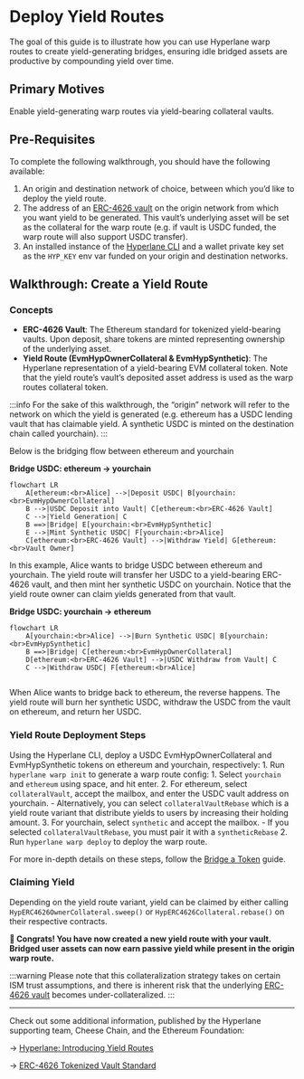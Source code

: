 # Deploy Yield Routes

The goal of this guide is to illustrate how you can use Hyperlane warp routes to create yield-generating bridges, ensuring idle bridged assets are productive by compounding yield over time.

## Primary Motives

Enable yield-generating warp routes via yield-bearing collateral vaults.

## Pre-Requisites

To complete the following walkthrough, you should have the following available:

1. An origin and destination network of choice, between which you’d like to deploy the yield route.
2. The address of an [ERC-4626 vault](https://ethereum.org/en/developers/docs/standards/tokens/erc-4626/) on the origin network from which you want yield to be generated. This vault’s underlying asset will be set as the collateral for the warp route (e.g. if vault is USDC funded, the warp route will also support USDC transfer).
3. An installed instance of the [Hyperlane CLI](https://docs.hyperlane.xyz/docs/reference/cli) and a wallet private key set as the `HYP_KEY` env var funded on your origin and destination networks.

## Walkthrough: Create a Yield Route

### Concepts

- **ERC-4626 Vault**: The Ethereum standard for tokenized yield-bearing vaults. Upon deposit, share tokens are minted representing ownership of the underlying asset.
- **Yield Route (EvmHypOwnerCollateral & EvmHypSynthetic)**: The Hyperlane representation of a yield-bearing EVM collateral token. Note that the yield route’s vault’s deposited asset address is used as the warp routes collateral token.

:::info
For the sake of this walkthrough, the “origin” network will refer to the network on which the yield is generated (e.g. ethereum has a USDC lending vault that has claimable yield. A synthetic USDC is minted on the destination chain called yourchain).
:::

Below is the bridging flow between ethereum and yourchain

**Bridge USDC: ethereum → yourchain**

```mermaid
flowchart LR
    A[ethereum:<br>Alice] -->|Deposit USDC| B[yourchain:<br>EvmHypOwnerCollateral]
    B -->|USDC Deposit into Vault| C[ethereum:<br>ERC-4626 Vault]
    C -->|Yield Generation| C
    B ==>|Bridge| E[yourchain:<br>EvmHypSynthetic]
    E -->|Mint Synthetic USDC| F[yourchain:<br>Alice]
    C[ethereum:<br>ERC-4626 Vault] -->|Withdraw Yield| G[ethereum:<br>Vault Owner]
```
In this example, Alice wants to bridge USDC between ethereum and yourchain. The yield route will transfer her USDC to a yield-bearing ERC-4626 vault, and then mint her synthetic USDC on yourchain. Notice that the yield route owner can claim yields generated from that vault.

**Bridge USDC: yourchain → ethereum**

```mermaid
flowchart LR
    A[yourchain:<br>Alice] -->|Burn Synthetic USDC| B[yourchain:<br>EvmHypSynthetic]
    B ==>|Bridge| C[ethereum:<br>EvmHypOwnerCollateral]
    D[ethereum:<br>ERC-4626 Vault] -->|USDC Withdraw from Vault| C
    C -->|Withdraw USDC| F[ethereum:<br>Alice]
    
```
When Alice wants to bridge back to ethereum, the reverse happens. The yield route will burn her synthetic USDC, withdraw the USDC from the vault on ethereum, and return her USDC.

### Yield Route Deployment Steps

Using the Hyperlane CLI, deploy a USDC EvmHypOwnerCollateral and EvmHypSynthetic tokens on ethereum and yourchain, respectively:
    1. Run `hyperlane warp init` to generate a warp route config:
        1. Select `yourchain` and `ethereum` using space, and hit enter.
        2. For ethereum, select `collateralVault`, accept the mailbox, and enter the USDC vault address on yourchain.
            - Alternatively, you can select `collateralVaultRebase` which is a yield route variant that distribute yields to users by increasing their holding amount.
        3. For yourchain, select `synthetic` and accept the mailbox.
            - If you selected `collateralVaultRebase`, you must pair it with a `syntheticRebase`
    2. Run `hyperlane warp deploy` to deploy the warp route.

For more in-depth details on these steps, follow the [Bridge a Token](/docs/guides/deploy-warp-route) guide.

### Claiming Yield
Depending on the yield route variant, yield can be claimed by either calling `HypERC4626OwnerCollateral.sweep()` or `HypERC4626Collateral.rebase()` on their respective contracts.

**🎉 Congrats! You have now created a new yield route with your vault. Bridged user assets can now earn passive yield while present in the origin warp route.**

:::warning
Please note that this collateralization strategy takes on certain ISM trust assumptions, and there is inherent risk that the underlying [ERC-4626 vault](https://ethereum.org/en/developers/docs/standards/tokens/erc-4626/) becomes under-collateralized.
:::

---

Check out some additional information, published by the Hyperlane supporting team, Cheese Chain, and the Ethereum Foundation:

→ [Hyperlane: Introducing Yield Routes](https://medium.com/hyperlane/introducing-yield-routes-f7e8fd091443)

→ [ERC-4626 Tokenized Vault Standard](https://ethereum.org/en/developers/docs/standards/tokens/erc-4626/)
